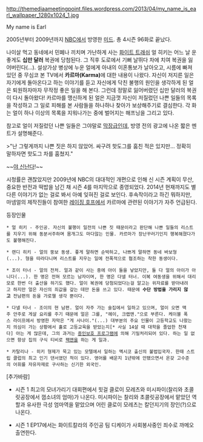 http://themediaameetingpoint.files.wordpress.com/2013/04/my_name_is_earl_wallpaper_1280x1024_1.jpg

My name is Earl

2005년부터 2009년까지 [[NBC]]에서 방영한 [[미드]]. 총 4시즌 96화로 끝났다.

나이살 먹고 동네에서 민폐나 끼치며 가난하게 사는 [[화이트 트래쉬]] 얼 히키는 어느 날 운 좋게도 '''십만 달러''' 복권에 당첨된다. 그 직후 도로에서 기뻐 날뛰다 차에 치여 복권을 잃어버린다(...). 설상가상 병상에 누운 얼에게 아내의 이혼통보가 날아오고, 시름에 빠져 있던 중 무심코 본 TV에서 '''카르마(Karma)'''에 대한 내용이 나왔다. 자신이 저지른 일은 자기에게 돌아온다고 하는 이야기를 듣고 자신에게 닥친 불행의 원인을 생각하게 된 얼은 퇴원하자마자 무작정 좋은 일을 해 본다. 그런데 정말로 잃어버렸던 십만 달러의 복권이 다시 돌아왔다! 카르마를 맹신하게 된 얼은 지금껏 자신이 저질렀던 나쁜 일들의 목록을 작성하고 그 일로 피해를 본 사람들을 하나하나 찾아가 보상해주기로 결심한다. 각 화는 얼이 하나 이상의 목록을 지워나가는 중에 벌어지는 해프닝을 그리고 있다.

참고로 얼이 저질렀던 나쁜 일들은 그야말로 [[막장]]급인데, 방영 전의 광고에 나온 짧은 멘트가 설명해준다.

>"난 그렇게까지 나쁜 짓은 하지 않았어. 싸구려 핫도그를 훔친 적은 있지만... 정확히 말하자면 핫도그 차를 훔쳤지."

~~[[야 신난다]]!~~

시청률은 괜찮았지만 2009년에 NBC의 대대적인 개편으로 인해 신 시즌 계획이 무산, 중요한 반전과 떡밥을 남긴 채 시즌 4를 마지막으로 종영되었다. 2014년 현재까지도 별다른 이야기가 없는 걸로 봐서 아예 잊혀진 걸로 보인다. 후속작이라고 하긴 뭐하지만, 마넴얼의 제작진들이 참여한 [[레이징 호프]]에서 카르마에 관련된 이야기가 자주 언급된다.

등장인물

 * 얼 히키 - 주인공. 자신의 불행이 일전의 나쁜 짓 때문이라고 판단해 나쁜 일들의 리스트를 지우기 위해 동분서주하며 몸개그도 마다않는 인물. 카르마가 장난꾸러기인지 행복해졌다가도 불행해진다. 

 * 랜디 히키 - 얼의 뚱보 동생. 좋게 말하면 순박하고, 나쁘게 말하면 동네 바보형(...). 형을 따라다니며 리스트를 지우는 일에 전폭적으로 협조하는 착한 동생이다. 

 * 조이 터너 - 얼의 전처. 얼과 같이 사는 중에 아이 둘을 낳았지만, 둘 다 얼의 아이가 아니다(...). 한 명은 전혀 모르는 남자이며, 한 명은 다넬 터너. 이복 여동생을 위해서 대리모로 한번 더 출산을 하기도 했다. 얼이 복권에 당첨되었다는걸 알고는 위자료를 받아내려고 하지만 얼은 자신의 죄값을 갚는 데만 돈을 쓰고 있다. 때문에 '''수단 방법을 가리지 않고''' 전남편의 돈을 가로챌 생각 뿐이다.  

 * 다넬 터너 - 조이의 현 남편. 얼이 자주 가는 술집에서 일하고 있으며, 얼이 오면 맥주 안주로 게살 요리를 주기 때문에 얼은 그를, "헤이, 크랩맨."으로 부른다. 케이블 폭스 라이프에서 방영한 자막은 "게 사나이."(...) 대부분의 주요 인물이 고등학교도 나왔는지 의심이 가는 상황에서 홀로 고등교육을 받았는지[* 사실 14살 때 대학을 졸업한 천재다] 아는 게 많은데, 그의 과거는 [[증인보호 프로그램]]에 의해 기밀처리되어 있다. 하는 일 없으면 항상 집의 구식 티비로 [[팩맨]]을 하는 게 일과. 

 * 카탈리나 - 히키 형제가 묵고 있는 모텔에서 일하는 멕시코 출신의 불법입국자. 한때 스트립 클럽의 최고 인기 댄서였던 적이 있다. 영어를 배운지 1년밖에 안됐으면서 온갖 고수준의 어휘를 자유자재로 구사하는 신기한 외국인.


[추가바람]

* 시즌 1 최고의 모녀가리기 대회편에서 힛걸 클로이 모레츠와 미시파이(찰리와 초콜릿공장에서 껌소녀의 엄마)가 나온다. 미시파이는 찰리와 초콜릿공장에서 맡았던 역할과 유사한 극성 엄마역을 맡았으며 어린 클로이 모레츠는 칼던지기의 장인(?)으로 나온다.

* 시즌 1 EP17에서는 화이트칼라의 주인공 팀 디케이가 사회봉사중인 죄수로 까메오 출연한다.
